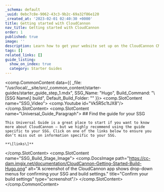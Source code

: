```yaml
---
_schema: default
_uuid: 0ebc7c8e-9062-43c3-9b2c-69a32f86e120
_created_at: '2023-02-01 02:40:30 +0000'
title: Getting started with CloudCannon
nav_title: Getting started with CloudCannon
order: 1
published: true
image: ''
description: Learn how to get your website set up on the CloudCannon CMS.
tags: []
related_links: []
guide_listing:
  show_on_index: true
  category: Starter Guides
---
```

<comp.CommonContent data={{ _file: "/usr/local/__site/src/_common_content/starter-guides/starter_guide_step_1.mdx", SSG_Name: "Hugo", Build_Command: "\\[SSG Name\\] build", Default_Build_Folder: "" }}>
  <comp.SlotContent name="SSG_Video">
    <comp.Youtube id="Vk5R5c1tJX8"/>
  </comp.SlotContent> <comp.SlotContent name="Universal_Guide_Paragraph">
    ## Find the guide for your SSG

    This Universal Guide is a great place to start if you want to know more about CloudCannon — but we highly recommend using the guide specific to your SSG. Click on one of the links below to ensure you don’t miss out on information specific to your SSG.

    **\[links\]**
  </comp.SlotContent> <comp.SlotContent name="SSG_Build_Stage_Image">
    <comp.DocsImage path="https://cc-dam.imgix.net/documentation/CloudCannon-Getting-Started-Build-Hugo.png" alt="A screenshot of the CloudCannon app shows drop-down menus for confirming your SSG and build settings." title="Confirm your build settings" type="screenshot"/>
  </comp.SlotContent>
</comp.CommonContent>

​​​